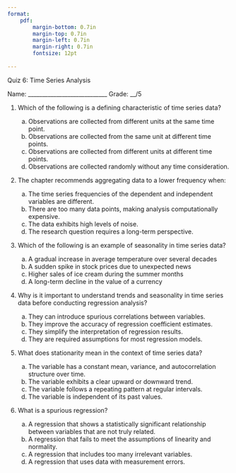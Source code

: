 ```yaml
---
format: 
    pdf:
        margin-bottom: 0.7in
        margin-top: 0.7in
        margin-left: 0.7in
        margin-right: 0.7in
        fontsize: 12pt
    
---
```


Quiz 6: Time Series Analysis

Name: ____________________________
Grade: __/5

1.  Which of the following is a defining characteristic of time series data?
    a. Observations are collected from different units at the same time point.
    b. Observations are collected from the same unit at different time points.
    c. Observations are collected from different units at different time points.
    d. Observations are collected randomly without any time consideration.


2.  The chapter recommends aggregating data to a lower frequency when:
    a. The time series frequencies of the dependent and independent variables are different.
    b.  There are too many data points, making analysis computationally expensive.
    c.  The data exhibits high levels of noise.
    d.  The research question requires a long-term perspective.

3. Which of the following is an example of seasonality in time series data?
    a. A gradual increase in average temperature over several decades
    b.  A sudden spike in stock prices due to unexpected news
    c.  Higher sales of ice cream during the summer months
    d.  A long-term decline in the value of a currency

4. Why is it important to understand trends and seasonality in time series data before conducting regression analysis?
    a. They can introduce spurious correlations between variables.
    b.  They improve the accuracy of regression coefficient estimates.
    c.  They simplify the interpretation of regression results.
    d.  They are required assumptions for most regression models.


5. What does stationarity mean in the context of time series data?
    a. The variable has a constant mean, variance, and autocorrelation structure over time.
    b.  The variable exhibits a clear upward or downward trend.
    c.  The variable follows a repeating pattern at regular intervals.
    d.  The variable is independent of its past values.


6. What is a spurious regression?
   
    a. A regression that shows a statistically significant relationship between variables that are not truly related.
    b. A regression that fails to meet the assumptions of linearity and normality.
    c. A regression that includes too many irrelevant variables.
    d. A regression that uses data with measurement errors.


